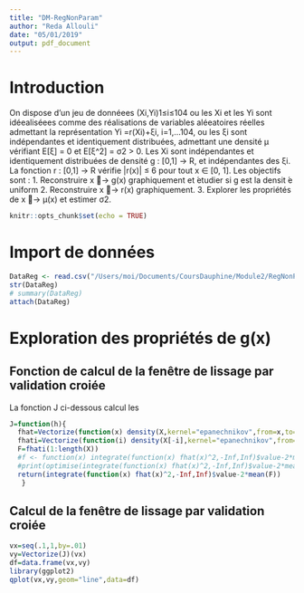 ```yaml
---
title: "DM-RegNonParam"
author: "Reda Allouli"
date: "05/01/2019"
output: pdf_document
---
```


# Introduction


On dispose d’un jeu de donnéees (Xi,Yi)1≤i≤104 ou les Xi et les Yi sont idéealiséees comme des réalisations de variables aléeatoires réelles admettant la représentation Yi =r(Xi)+ξi, i=1,...104,
ou les ξi sont indépendantes et identiquement distribuées, admettant une densité μ vérifiant E[ξ] = 0 et E[ξ^2] = σ2 > 0. 
Les Xi sont indépendantes et identiquement distribuées de densité g : [0,1] → R, et indépendantes des ξi. La fonction r : [0,1] → R vérifie |r(x)| ≤ 6 pour tout x ∈ [0, 1].
Les objectifs sont :
1. Reconstruire x 􏱩→ g(x) graphiquement et  ́etudier si g est la densit ́e uniform 
2. Reconstruire x 􏱩→ r(x) graphiquement.
3. Explorer les propriétés de x 􏱩→ μ(x) et estimer σ2.


```r
knitr::opts_chunk$set(echo = TRUE)
```

# Import de données

```r
DataReg <- read.csv("/Users/moi/Documents/CoursDauphine/Module2/RegNonParam/data/DataReg.csv")
str(DataReg)
# summary(DataReg)
attach(DataReg)

```


# Exploration des propriétés de g(x)
## Fonction de calcul de la fenêtre de lissage par validation croiée

La fonction J ci-dessous calcul les 
```r
J=function(h){
  fhat=Vectorize(function(x) density(X,kernel="epanechnikov",from=x,to=x,n=1,bw=h)$y)
  fhati=Vectorize(function(i) density(X[-i],kernel="epanechnikov",from=X[i],to=X[i],n=1,bw=h)$y)
  F=fhati(1:length(X))
  #f <- function(x) integrate(function(x) fhat(x)^2,-Inf,Inf)$value-2*mean(F)
  #print(optimise(integrate(function(x) fhat(x)^2,-Inf,Inf)$value-2*mean(F), c(0, 1), tol = 0.001))
  return(integrate(function(x) fhat(x)^2,-Inf,Inf)$value-2*mean(F))
   }

```

## Calcul de la fenêtre de lissage par validation croiée

```r
vx=seq(.1,1,by=.01)
vy=Vectorize(J)(vx)
df=data.frame(vx,vy)
library(ggplot2)
qplot(vx,vy,geom="line",data=df)
```

```r

```

